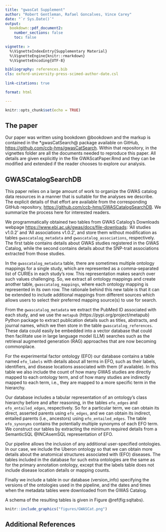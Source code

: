 ```yaml
---
title: "gwasCat Supplement"
author: "Robert Gentleman, Rafael Goncalves, Vince Carey"
date: "`r Sys.Date()`"
output: 
  bookdown::pdf_document2: 
    number_sections: false
    toc: false
    
vignette: >
  %\VignetteIndexEntry{Supplementary Material}
  %\VignetteEngine{knitr::rmarkdown}
  %\VignetteEncoding{UTF-8}

bibliography: references.bib
cls: oxford-university-press-scimed-author-date.csl
  
link-citations: true

format: html

---
```


```r
knitr::opts_chunk$set(echo = TRUE)
```

## The paper

Our paper was written using bookdown @bookdown and the markup is contained in the *gwasCatSearch@ package available on GitHub, <https://github.com/ccb-hms/gwasCatSearch>. Within that repository, in the vignettes folder are all the documents needed to reproduce this paper.  All details are given explicitly in the file GWAScatPaper.Rmd and they can be modified and extended if the reader chooses to explore our analysis.


## GWASCatalogSearchDB

This paper relies on a large amount of work to organize the GWAS catalog data resources in a manner that is suitable for the analyses we describe.  The explicit details of that effort are available from the corresponding GitHub repository, <https://github.com/ccb-hms/GWASCatalogSearchDB>.  We summarize the process here for interested readers.

We programmatically obtained two tables from GWAS Catalog's Downloads webpage <https://www.ebi.ac.uk/gwas/docs/file-downloads>: 'All studies v1.0.2' and 'All associations v1.0.2', and store them without modification as tables `gwascatalog_metadata` and `gwascatalog_associations`, respectively. The first table contains details about GWAS studies registered in the GWAS Catalog, while the second contains details about the SNP-trait associations extracted from those studies. 

In the `gwascatalog_metadata` table, there are sometimes multiple ontology mappings for a single study, which are represented as a comma-separated list of CURIEs in each study's row. This representation makes search over such values challenging. So, we extract all ontology mappings and create another table, `gwascatalog_mappings`, where each ontology mapping is represented in its own row. The rationale behind this new table is that it can be extended to include additional mappings from different sources which allows users to select their preferred mapping source(s) to use for search.

From the `gwascatalog_metadata` we extract the PubMed ID associated with each study, and we use the `metapub` (https://pypi.org/project/metapub) Python package to extract publication details such as titles, abstracts, and journal names, which we then store in the table `gwascatalog_references`. These data could easily be embedded into a vector database that could then facilitate use in large language model (LLM)
searches such as the retrieval augmented generation (RAG) approaches that are now becoming commonplace.

For the experimental factor ontology (EFO) our database contains a table named `efo_labels` with details about all terms in EFO, such as their labels, identifiers, and disease locations associated with them (if available). In this table we also include the count of how many GWAS studies are directly mapped to each ontology term, and of how many studies are indirectly mapped to each term, i.e., they are mapped to a more specific term in the hierarchy. 

Our database includes a tabular representation of an ontology's class hierarchy before and after reasoning, in the tables `efo_edges` and `efo_entailed_edges`, respectively. So for a particular term, we can obtain its direct, asserted parents using `efo_edges`, and we can obtain its indirect, entailed parents (i.e., ancestors) using `efo_entailed_edges`. The table `efo_synonyms` contains the potentially multiple synonyms of each EFO term. We construct our tables by extracting the minimum required details from a SemanticSQL @INCAsemSQL representation of EFO.

Our pipeline allows the inclusion of any additional user-specified ontologies. In our case, we include the Uberon ontology so that we can obtain more details about the anatomical structures associated with (EFO) diseases. The tables included in the database for such extra ontologies are the same as for the primary annotation ontology, except that the labels table does not include disease location details or mapping counts.

Finally we include a table in our database (version_info) specifying the versions of the ontologies used in the pipeline, and the dates and times when the metadata tables were downloaded from the GWAS Catalog. 

A schema of the resulting tables is given in Figure \@ref(fig:sqltabs).

```r
knitr::include_graphics("figures/GWASCat.png")
```

## Additional References


